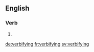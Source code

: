 ==English==

===Verb===
{{head|en|present participle}}

# {{present participle of|verbify|lang=en}}

[[de:verbifying]]
[[fr:verbifying]]
[[sv:verbifying]]